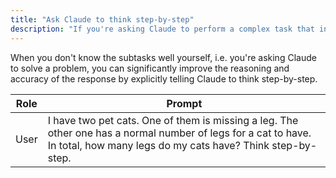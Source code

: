 ```yaml
---
title: "Ask Claude to think step-by-step"
description: "If you're asking Claude to perform a complex task that includes many subtasks, it is helpful to [list the subtasks separately](/claude/docs/break-tasks-into-subtasks) ."
---
```


When you don't know the subtasks well yourself, i.e. you're asking Claude to solve a problem, you can significantly improve the reasoning and accuracy of the response by explicitly telling Claude to think step-by-step.

| Role | Prompt                                                                                                                                                                       |
| ---- | ---------------------------------------------------------------------------------------------------------------------------------------------------------------------------- |
| User | I have two pet cats. One of them is missing a leg. The other one has a normal number of legs for a cat to have. In total, how many legs do my cats have? Think step-by-step. |